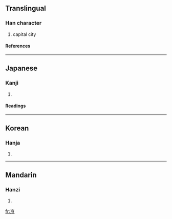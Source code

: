 {{see|京}}

==Translingual==
===Han character===
{{Han char|rn=8|rad=亠|as=07|sn=9|four=|canj=卜日火 (YAF)}}
# capital city
====References====
{{Han ref|kx=0089.070|dkj=00307|dj=0188.120|hdz=10285.040|uh=4EB0|ud=20144}}
----
==Japanese==
===Kanji===
{{ja-kanji|grade=|rs=亠07}}
# {{defn|Japanese}}
====Readings====
{{ja-readings|on=[[けい]] (kei), [[きょう]] (kyō), [[きん]] (kin)|kun=[[みやこ]] (miyako)}}
----
==Korean==
===Hanja===
{{ko-hanja|hangeul=경|rv=gyeong|mr=kyŏng}}
# {{defn|Korean}}
----
==Mandarin==
===Hanzi===
{{cmn-hanzi|pin=[[jīng]] ([[jing1]])|wg=ching<sup>1</sup>}}
# {{defn|Mandarin}}

[[fr:亰]]